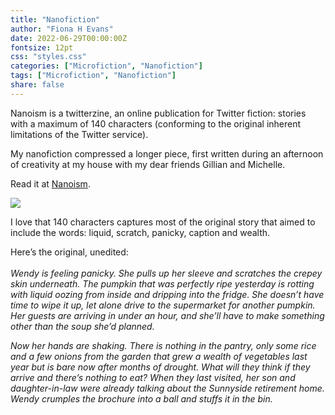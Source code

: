 ```yaml
---
title: "Nanofiction"
author: "Fiona H Evans"
date: 2022-06-29T00:00:00Z
fontsize: 12pt
css: "styles.css"
categories: ["Microfiction", "Nanofiction"]
tags: ["Microfiction", "Nanofiction"]
share: false
---
```


Nanoism is a twitterzine, an online publication for Twitter fiction: stories with a maximum of 140 characters (conforming to the original inherent limitations of the Twitter service).

My nanofiction compressed a longer piece, first written during an afternoon of creativity at my house with my dear friends Gillian and Michelle. 

Read it at [Nanoism](https://nanoism.net/stories/959/).

![](/media/img/nanoism.jpg) 

I love that 140 characters captures most of the original story that aimed to include the words: liquid, scratch, panicky, caption and wealth.

Here's the original, unedited:
<br/>
<br/>
<i>
Wendy is feeling panicky. She pulls up her sleeve and scratches the crepey skin underneath. The pumpkin that was perfectly ripe yesterday is rotting with liquid oozing from inside and dripping into the fridge. She doesn’t have time to wipe it up, let alone drive to the supermarket for another pumpkin. Her guests are arriving in under an hour, and she’ll have to make something other than the soup she’d planned. 

Now her hands are shaking. There is nothing in the pantry, only some rice and a few onions from the garden that grew a wealth of vegetables last year but is bare now after months of drought. What will they think if they arrive and there’s nothing to eat? When they last visited, her son and daughter-in-law were already talking about the Sunnyside retirement home. Wendy crumples the brochure into a ball and stuffs it in the bin. 

</i>

<br> 

